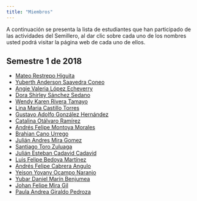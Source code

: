 ```yaml
---
title: "Miembros"
---
```


A continuación se presenta la lista de estudiantes que han participado de las actividades del Semillero, al dar clic sobre cada uno de los nombres usted podrá visitar la página web de cada uno de ellos.

## Semestre 1 de 2018

- [Mateo Restrepo Higuita](https://marestrepohi.github.io)
- [Yuberth Anderson Saavedra Coneo](https://yuasaavedraco.github.io)
- [Angie Valeria López Echeverry](https://anvlopezec.github.io)
- [Dora Shirley Sánchez Sedano](https://dssanchezs.github.io)
- [Wendy Karen Rivera Tamayo](https://wkriverat.github.io)
- [Lina Maria Castillo Torres](https://lmcastillot.github.io)
- [Gustavo Adolfo González Hernández](https://gustavogonzalez1996.github.io/GustavoG)
- [Catalina Otálvaro Ramírez](https://caotalvarora.github.io)
- [Andrés Felipe Montoya Morales](https://toyaestadistico.github.io)
- [Brahian Cano Urrego](https://bencuben.github.io)
- [Julián Andres Mira Gomez](https://jamirag.github.io)
- [Santiago Toro Zuluaga](https://satorozu.github.io)
- [Julián Esteban Cadavid Cadavid](https://jcadavidc.github.io)
- [Luis Felipe Bedoya Martínez](https://felbed.github.io)
- [Andrés Felipe Cabrera Angulo](https://afcabreraa.github.io)
- [Yeison Yovany Ocampo Naranjo](https://yyocampon.github.io)
- [Yubar Daniel Marín Benjumea](https://ydmarinb.github.io)
- [Johan Felipe Mira Gil](https://jfmirag.github.io)
- [Paula Andrea Giraldo Pedroza](https://pagiraldop.github.io)
